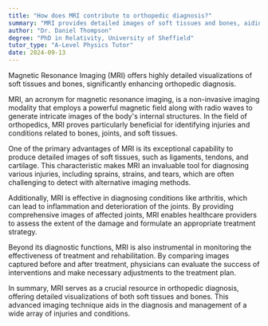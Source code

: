 ```yaml
---
title: "How does MRI contribute to orthopedic diagnosis?"
summary: "MRI provides detailed images of soft tissues and bones, aiding in orthopedic diagnosis."
author: "Dr. Daniel Thompson"
degree: "PhD in Relativity, University of Sheffield"
tutor_type: "A-Level Physics Tutor"
date: 2024-09-13
---
```


Magnetic Resonance Imaging (MRI) offers highly detailed visualizations of soft tissues and bones, significantly enhancing orthopedic diagnosis.

MRI, an acronym for magnetic resonance imaging, is a non-invasive imaging modality that employs a powerful magnetic field along with radio waves to generate intricate images of the body's internal structures. In the field of orthopedics, MRI proves particularly beneficial for identifying injuries and conditions related to bones, joints, and soft tissues.

One of the primary advantages of MRI is its exceptional capability to produce detailed images of soft tissues, such as ligaments, tendons, and cartilage. This characteristic makes MRI an invaluable tool for diagnosing various injuries, including sprains, strains, and tears, which are often challenging to detect with alternative imaging methods.

Additionally, MRI is effective in diagnosing conditions like arthritis, which can lead to inflammation and deterioration of the joints. By providing comprehensive images of affected joints, MRI enables healthcare providers to assess the extent of the damage and formulate an appropriate treatment strategy.

Beyond its diagnostic functions, MRI is also instrumental in monitoring the effectiveness of treatment and rehabilitation. By comparing images captured before and after treatment, physicians can evaluate the success of interventions and make necessary adjustments to the treatment plan.

In summary, MRI serves as a crucial resource in orthopedic diagnosis, offering detailed visualizations of both soft tissues and bones. This advanced imaging technique aids in the diagnosis and management of a wide array of injuries and conditions.
    